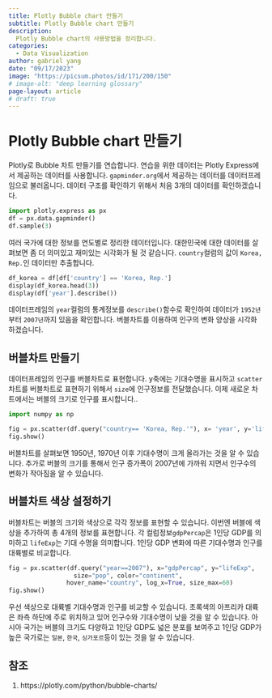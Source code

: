 ```yaml
---
title: Plotly Bubble chart 만들기
subtitle: Plotly Bubble chart 만들기
description:
  Plotly Bubble chart의 사용방법을 정리합니다.
categories:
  - Data Visualization
author: gabriel yang
date: "09/17/2023"
image: "https://picsum.photos/id/171/200/150"
# image-alt: "deep learning glossary"
page-layout: article
# draft: true
---
```


# Plotly Bubble chart 만들기

Plotly로 Bubble 차트 만들기를 연습합니다. 연습을 위한 데이터는 Plotly Express에서 제공하는 데이터를 사용합니다. `gapminder.org`에서 제공하는 데이터를 데이터프레임으로 불러옵니다.
데이터 구조를 확인하기 위해서 처음 3개의 데이터를 확인하겠습니다.
``` python
import plotly.express as px
df = px.data.gapminder()
df.sample(3)
```

여러 국가에 대한 정보를 연도별로 정리한 데이터입니다. 대한민국에 대한 데이터를 살펴보면 좀 더 의미있고 재미있는 시각화가 될 것 같습니다. `country`컬럼의 값이 `Korea, Rep.`인 데이터만 추출합니다.

``` python
df_korea = df[df['country'] == 'Korea, Rep.']
display(df_korea.head(3))
display(df['year'].describe())
```

데이터프레임의 `year`컬럼의 통계정보를 `describe()`함수로 확인하여 데이터가 `1952년` 부터 `2007년`까지 있음을 확인합니다. 버블차트를 이용하여 인구의 변화 양상을 시각화하겠습니다.

## 버블차트 만들기

데이터프레임의 인구를 버블차트로 표현합니다. y축에는 기대수명을 표시하고 `scatter` 차트를 버블차트로 표현하기 위해서 `size`에 인구정보를 전달했습니다. 이제 새로운 차트에서는 버블의 크기로 인구를 표시합니다..
``` python
import numpy as np

fig = px.scatter(df.query("country== 'Korea, Rep.'"), x= 'year', y='lifeExp', size="pop")
fig.show()
```

버블차트를 살펴보면 1950년, 1970년 이후 기대수명이 크게 올라가는 것을 알 수 있습니다. 추가로 버블의 크기를 통해서 인구 증가폭이 2007년에 가까워 지면서 인구수의 변화가 작아짐을 알 수 있습니다.

## 버블차트 색상 설정하기

버블차트는 버블의 크기와 색상으로 각각 정보를 표현할 수 있습니다. 이번엔 버블에 색상을 추가하여 총 4개의 정보를 표현합니다. 각 컬럼정보`gdpPercap`은 1인당 GDP를 의미하고 `lifeExp`는 기대 수명을 의미합니다. 1인당 GDP 변화에 따른 기대수명과 인구를 대륙별로 비교합니다.

``` python
fig = px.scatter(df.query("year==2007"), x="gdpPercap", y="lifeExp",
	              size="pop", color="continent",
                hover_name="country", log_x=True, size_max=60)
fig.show()
```

우선 색상으로 대륙별 기대수명과 인구를 비교할 수 있습니다. 초록색의 아프리카 대륙은 좌측 하단에 주로 위치하고 있어 인구수와 기대수명이 낮을 것을 알 수 있습니다. 아시아 국가는 버블의 크기도 다양하고 1인당 GDP도 넓은 분포를 보여주고 1인당 GDP가 높은 국가로는 `일본`, `한국`, `싱가포르`등이 있는 것을 알 수 있습니다.

## 참조
1. https://plotly.com/python/bubble-charts/